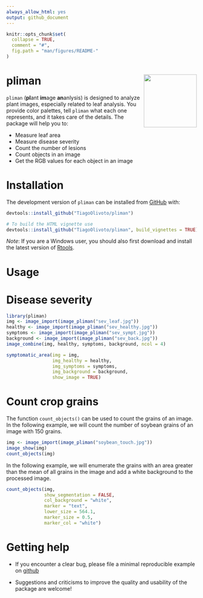 ```yaml
---
always_allow_html: yes
output: github_document
---
```


<!-- README.md is generated from README.Rmd. Please edit that file -->

```r
knitr::opts_chunk$set(
  collapse = TRUE,
  comment = "#",
  fig.path = "man/figures/README-"
)

```

# pliman <img src="man/figures/logo_pliman.svg" align="right" height="140/"/>

<!-- badges: start -->

<!-- [![CRAN status](https://www.r-pkg.org/badges/version-ago/metan)](https://CRAN.R-project.org/package=metan) [![Lifecycle: stable](https://img.shields.io/badge/lifecycle-stable-brightgreen.svg)](https://www.tidyverse.org/lifecycle/#stable) ![Downloads](http://cranlogs.r-pkg.org/badges/metan) ![Total Downloads](https://cranlogs.r-pkg.org/badges/grand-total/metan) [<img src="https://zenodo.org/badge/130062661.svg" alt="DOI" width="186"/>](https://zenodo.org/badge/latestdoi/130062661) -->

<!-- badges: end -->

`pliman` (**pl**ant **im**age **an**anlysis) is designed to analyze plant images, especially related to leaf analysis. You provide color palettes, tell `pliman` what each one represents, and it takes care of the details. The package will help you to:

* Measure leaf area
* Measure disease severity
* Count the number of lesions
* Count objects in an image
* Get the RGB values for each object in an image

# Installation

The development version of `pliman` can be installed from [GitHub](https://github.com/TiagoOlivoto/pliman) with:

```r
devtools::install_github("TiagoOlivoto/pliman")

# To build the HTML vignette use
devtools::install_github("TiagoOlivoto/pliman", build_vignettes = TRUE)

```

*Note*: If you are a Windows user, you should also first download and install the latest version of [Rtools](https://cran.r-project.org/bin/windows/Rtools/).


# Usage
# Disease severity

```r
library(pliman)
img <- image_import(image_pliman("sev_leaf.jpg"))
healthy <- image_import(image_pliman("sev_healthy.jpg"))
symptoms <- image_import(image_pliman("sev_sympt.jpg"))
background <- image_import(image_pliman("sev_back.jpg"))
image_combine(img, healthy, symptoms, background, ncol = 4)

```

```r
symptomatic_area(img = img,
                 img_healthy = healthy,
                 img_symptoms = symptoms,
                 img_background = background,
                 show_image = TRUE)
```

# Count crop grains
The function `count_objects()` can be used to count the grains of an image. In the following example, we will count the number of soybean grains of an image with 150 grains.

```r
img <- image_import(image_pliman("soybean_touch.jpg"))
image_show(img)
count_objects(img)

```

In the following example, we will enumerate the grains with an area greater than the mean of all grains in the image and add a white background to the processed image.

```r
count_objects(img,
              show_segmentation = FALSE,
              col_background = "white",
              marker = "text",
              lower_size = 564.1,
              marker_size = 0.5,
              marker_col = "white")
```


# Getting help

-   If you encounter a clear bug, please file a minimal reproducible example on [github](https://github.com/TiagoOlivoto/pliman/issues)

-   Suggestions and criticisms to improve the quality and usability of the package are welcome!

